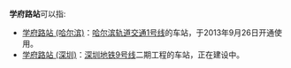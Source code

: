 '''学府路站'''可以指:
*[[学府路站_(哈尔滨)|学府路站 (哈尔滨)]]：[[哈尔滨轨道交通1号线|哈尔滨轨道交通1号线]]的车站，于2013年9月26日开通使用。
*[[学府路站_(深圳)|学府路站 (深圳)]]：[[深圳地铁9号线|深圳地铁9号线]]二期工程的车站，正在建设中。
{{disambig|Cat=四字車站名消歧義}}
